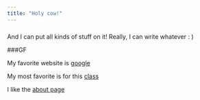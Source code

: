 ```yaml
---
title: "Holy cow!"
---
```


### 

And I can put all kinds of stuff on it! Really, I can write whatever : )

###GF

My favorite website is [google](http://www.google.com)

My most favorite is for this [class](http://jeffgoldsmith.com/DSI/index.html)

I like the [about page](about.html)


